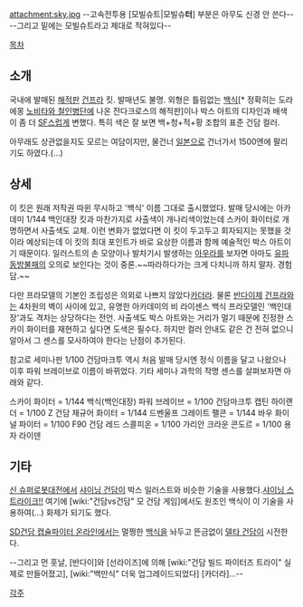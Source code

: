 attachment:sky.jpg
--고속전투용 [모빌슈트|모빌슈'''터'''] 부분은 아무도 신경 안 쓴다--
--그리고 밑에는 모빌슈트라고 제대로 적혀있다--

[[목차]]

== 소개 ==
국내에 발매된 [[해적판]] [[건프라]] 킷. 발매년도 불명. 외형은 틀림없는 [[백식]][* 정확히는 도라에몽 [[노비타와 철인병단]]에 나온 잔다크로스의 해적판]이나 박스 아트의 디자인과 배색이 좀 더 [[SF]]스럽게 변했다. 특히 색은 잘 보면 백+청+적+황 조합의 표준 건담 컬러.

아무래도 상관없을지도 모르는 여담이지만, 물건너 [[일본]]으로 건너가서 1500엔에 팔리기도 하였다.(…)

== 상세 ==
이 킷은 원래 저작권 따윈 무시하고 '백식' 이름 그대로 출시했었다. 발매 당시에는 아카데미 1/144 백인대장 킷과 마찬가지로 사출색이 개나리색이었는데 스카이 화이터로 개명하면서 사출색도 교체. 이런 변화가 없었다면 이 킷이 두고두고 회자되지는 못했을 것이라 예상되는데 이 킷의 최대 포인트가 바로 요상한 이름과 함께 예술적인 박스 아트이기 때문이다. 일러스트의 손 모양이나 발차기시 발생하는 [[아우라]]를 보자면 아마도 [[유파 동방불패]]의 오의로 보인다는 것이 중론.~~따라하다가는 크게 다치니까 하지 말자. 경험담.~~ 

다만 프라모델의 기본인 조립성은 의외로 나쁘지 않았다[[카더라]]. 물론 [[반다이]]제 [[건프라]]와는 4차원의 벽이 사이에 있고, 유명한 아카데미의 비 라이센스 백식 프라모델인 '백인대장'과도 격차는 상당하다는 전언. 사출색도 박스 아트와는 거리가 멀기 때문에 진정한 스카이 화이터를 재현하고 싶다면 도색은 필수다. 하지만 컬러 안내도 같은 건 전혀 없으니 알아서 그 센스를 모사하여야 한다는 난점이 추가된다.

참고로 세미나판 1/100 건담마크투 역시 처음 발매 당시엔 정식 이름을 달고 나왔으나 이후 파워 브레이브로 이름이 바뀌었다. 기타 세미나 과학의 작명 센스를 살펴보자면 아래와 같다. 

스카이 화이터 = 1/144 백식(백인대장)
파워 브레이브 = 1/100 건담마크투
캡틴 하이랜더 = 1/100 Z 건담
재규어 화이터 = 1/144 드벤울프
그레이트 팰콘 = 1/144 바우
화이널 파이터 = 1/100 F90 건담
레드 스콜피온 = 1/100 가리안
크라운 콘도르 = 1/100 용자 라이덴

== 기타 ==
[[신 슈퍼로봇대전]]에서 [[샤이닝 건담]]이 박스 일러스트와 비슷한 기술을 사용했다.[http://blog.dreamwiz.com/usr/m/a/majinsaga/28/majinsaga_20110105164549_13533384_2.jpg 샤이닝 스트라이크!!] 여기에 [wiki:"건담vs건담" 모 건담 게임]에서도 원조인 백식이 이 기술을 사용하여(…) 화제가 되기도 했다.

[[SD건담 캡슐파이터 온라인]]에서는 멀쩡한 [[백식]]을 놔두고 뜬금없이 [[델타 건담]]이 시전한다.

--그리고 먼 훗날, [반다이]와 [선라이즈]에 의해 [wiki:"건담 빌드 파이터즈 트라이" 실제로 만들어졌고], [wiki:"백만식" 더욱 업그레이드되었다] [카더라]...--

[[각주]]
